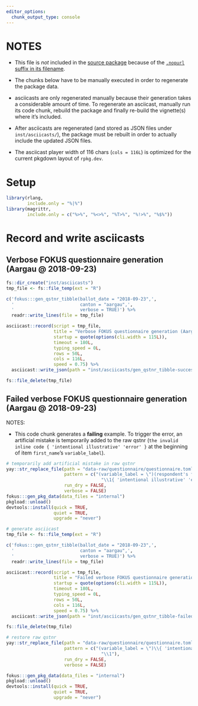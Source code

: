 ```yaml
---
editor_options:
  chunk_output_type: console
---
```


# NOTES

-   This file is *not* included in the [source package](https://r-pkgs.org/structure.html#sec-source-package) because of the [`.nopurl` suffix in its
    filename](https://pkgpurl.rpkg.dev/dev/reference/purl_rmd.html#-rmd-files-excluded-from-purling).

-   The chunks below have to be manually executed in order to regenerate the package data.

-   asciicasts are only regenerated manually because their generation takes a considerable amount of time. To regenerate an asciicast, manually run its code
    chunk, rebuild the package and finally re-build the vignette(s) where it's included.

-   After asciicasts are regenerated (and stored as JSON files under `inst/asciicasts/`), the package must be rebuilt in order to actually include the updated
    JSON files.

-   The asciicast player width of 116 chars (`cols = 116L`) is optimized for the current pkgdown layout of `rpkg.dev`.

# Setup

```r
library(rlang,
        include.only = "%|%")
library(magrittr,
        include.only = c("%>%", "%<>%", "%T>%", "%!>%", "%$%"))
```

# Record and write asciicasts

## Verbose FOKUS questionnaire generation (Aargau \@ 2018-09-23)

```r
fs::dir_create("inst/asciicasts")
tmp_file <- fs::file_temp(ext = "R")

c('fokus:::gen_qstnr_tibble(ballot_date = "2018-09-23",',
  '                         canton = "aargau",',
  '                         verbose = TRUE)') %>%
  readr::write_lines(file = tmp_file)

asciicast::record(script = tmp_file,
                  title = "Verbose FOKUS questionnaire generation (Aargau @ 2018-09-23)",
                  startup = quote(options(cli.width = 115L)),
                  timeout = 180L,
                  typing_speed = 0L,
                  rows = 50L,
                  cols = 116L,
                  speed = 0.75) %>%
  asciicast::write_json(path = "inst/asciicasts/gen_qstnr_tibble-success.json")

fs::file_delete(tmp_file)
```

## Failed verbose FOKUS questionnaire generation (Aargau \@ 2018-09-23)

NOTES:

-   This code chunk generates a **failing** example. To trigger the error, an artificial mistake is temporarily added to the raw qstnr
    (`the invalid inline code { 'intentional illustrative' 'error' }` at the beginning of item `first_name`'s `variable_label`).

```r
# temporarily add artificial mistake in raw qstnr
yay::str_replace_file(path = "data-raw/questionnaire/questionnaire.toml",
                      pattern = c("(variable_label = \")(respondent's first name \\(official cantonal register information\\)\")" =
                                    "\\1{ 'intentional illustrative' 'error' }\\2"),
                      run_dry = FALSE,
                      verbose = FALSE)
fokus:::gen_pkg_data(data_files = "internal")
pkgload::unload()
devtools::install(quick = TRUE,
                  quiet = TRUE,
                  upgrade = "never")

# generate asciicast
tmp_file <- fs::file_temp(ext = "R")

c('fokus:::gen_qstnr_tibble(ballot_date = "2018-09-23",',
  '                         canton = "aargau",',
  '                         verbose = TRUE)') %>%
  readr::write_lines(file = tmp_file)

asciicast::record(script = tmp_file,
                  title = "Failed verbose FOKUS questionnaire generation (Aargau @ 2018-09-23)",
                  startup = quote(options(cli.width = 115L)),
                  timeout = 180L,
                  typing_speed = 0L,
                  rows = 50L,
                  cols = 116L,
                  speed = 0.75) %>%
  asciicast::write_json(path = "inst/asciicasts/gen_qstnr_tibble-failed.json")

fs::file_delete(tmp_file)

# restore raw qstnr
yay::str_replace_file(path = "data-raw/questionnaire/questionnaire.toml",
                      pattern = c("(variable_label = \")\\{ 'intentional illustrative' 'error' \\}" =
                                    "\\1"),
                      run_dry = FALSE,
                      verbose = FALSE)

fokus:::gen_pkg_data(data_files = "internal")
pkgload::unload()
devtools::install(quick = TRUE,
                  quiet = TRUE,
                  upgrade = "never")
```
